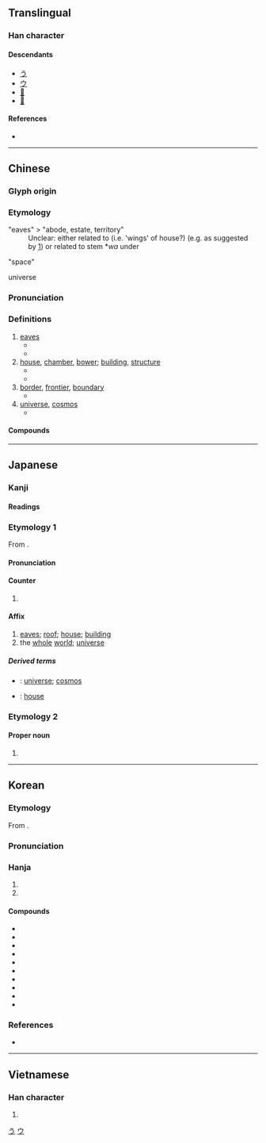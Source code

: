 {{also|字|亭|宁}}
{{character info}}
==Translingual==

===Han character===
{{Han char|rn=40|rad=宀|as=03|sn=6|four=30401|canj=JMD|ids=⿱宀于}}

====Descendants====
* [[う]]
* [[ウ]]
* [[𛀊]]
* [[𛀋]]

====References====
* {{Han ref|kx=0282.020|dkj=07067|dj=0551.220|hdz=20911.070|uh=5B87|ud=23431|bh=A674|bd=42612}}

[[Category:Han characters from which hiragana were derived|う]]
[[Category:Han characters from which katakana were derived|ウ]]

----

==Chinese==
{{zh-forms|alt=𡧃}}

===Glyph origin===
{{Han etym}}
{{Han compound|宀|于|c1=s|c2=p|ls=psc|t1=house}}

===Etymology===
;"eaves" > "abode, estate, territory"
:Unclear: either related to {{och-l|羽|wings}} (i.e. 'wings' of house?) (e.g. as suggested by {{w|Shiming}}[https://ctext.org/shi-ming/shi-gong-shi?searchu=%E5%AE%87%EF%BC%8C%E7%BE%BD%E4%B9%9F%EF%BC%8C%E5%A6%82%E9%B3%A5%E7%BE%BD%E7%BF%BC%E8%87%AA%E8%A6%86%E8%94%BD%E4%B9%9F%E3%80%82&searchmode=showall#result]) or related to stem *''wa'' under {{och-l|況|tr=*hwaŋh}}

;"space"
:{{rfe|zh|From "abode" < "eaves"?}}

;universe
:{{rfe|zh|From "space" < "abode" < "eaves"}}

===Pronunciation===
{{zh-pron
|m=yǔ
|m-s=yu3
|c=jyu5
|c-t=yi4
|g=y3
|h=pfs=yí/yî;gd=yi3
|j=
|md=ṳ̄
|mn=xm,qz,tw:ú/zz:í
|mn-t=u2
|w=3hhy
|x=y3
|mc=y
|oc=y
|cat=n
}}

===Definitions===
{{zh-hanzi}}

# [[eaves]]
#* {{zh-x|果臝 之 實、亦 施 于 宇。|The fruit of the heavenly gourd, would be hanging about our '''eaves'''.|ref=Shijing}}
#* {{zh-x|上古 穴-居 而 野-處，後世 聖人 易 之 以 宮室，上-棟 下-宇，以 待 風雨。|In the highest antiquity they made their homes (in winter) in caves, and (in summer) dwelt in the open country. In subsequent ages, for these the sages substituted houses, with the ridge-beam(s) above and the '''eave(s)''' below, as a provision against wind and rain.|ref=Yijing-L}}
# [[house]], [[chamber]], [[bower]]; [[building]], [[structure]]
#* {{zh-x|高堂 邃-宇，檻 層-軒 些。|High halls and deep '''bowers''', with railings and tiered balconies |ref=Chuci-H}}
#* {{zh-x|我 欲 乘 風 歸去，又 恐 瓊樓 玉宇，高處 不勝 寒。|I'd like to ride the wind and return, yet I fear the majestic towers and magnificent '''mansions''', the high places where it's unbearably cold.|CL|ref={{lw|zh|蘇軾}} {{w|Su Shi}}, lyrics to《{{lw|zh|水調歌頭}}》"{{w|Shuidiao Getou|Water Melody}}", {{defdate|1076, mid-autumn}}.}}
# [[border]], [[frontier]], [[boundary]]
#* {{zh-x|鄰國 之 難，不可 虞 也。或 多 難 以 固 其 國，啟 其 疆土；或 無 難，以 喪 其 國 失 其 守-宇。若 何 虞 難？|And [the result of] the difficulties of neighbouring States cannot be calculated on. They may have many difficulties, which will issue [only] in strengthening them and the enlargement of their boundaries; or they may have no difficulties, and the result will be their ruin, and their losing the '''boundaries''' of which they were in charge. How is it possible to foresee the [issue of such] difficulties?|ref=Zuozhuan}}
# [[universe]], [[cosmos]]
#* {{zh-x|萬物 同-宇 而 異-體，無-宜 而 有用 為人，數 也。|The myriad things share the same '''cosmos''' and have different bodies. They have no intrinsic fittingness but are useful for humans. This is simply the arrangement of the world.|ref=Xunzi}}

====Compounds====
{{zh-der|仁宇|功濟宇內|區宇|區宇一清|器宇|器宇不凡|器宇軒昂|土宇|壇宇|天宇|威震寰宇|宇下|宇內|穹宇|宇宙|宇宙塵|宇宙射線|宇宙年|宇宙火箭|宇宙站|宇宙線|宇宙觀|宇宙速度|宇宙鋒|宇宙飛船|宇文|宇文化及|宇文泰|宇文覺|宇文護|宇航|宇量|宸宇|寰宇|寰宇記|屋宇|島宇宙|峻宇|庭宇|廟宇|廨宇|御宇|德宇|房宇|拓宇|握圖臨宇|故宇|敗宇頹垣|望衡對宇|杜宇|梵宇|棟宇|樓宇|殿宇|氣宇|氣宇昂昂|氣宇軒昂|海宇|海宇昇平|牆宇|玉宇|琳宮梵宇|瓊樓玉宇|瓊臺玉宇|疆宇|眉宇|真宇|神宇|祠宇|紫芝眉宇|紺宇|胸宇|膨脹宇宙|芝宇|衡宇|觀宇|賓宇|軒宇|軒昂氣宇|邃宇|隙宇|韻宇|飛宇|黌宇}}

----

==Japanese==

===Kanji===
{{ja-kanji|grade=6|rs=宀03}}

====Readings====
{{ja-readings
|goon=う
|kanon=う
|kun=のき-, いえ-
}}

===Etymology 1===
{{ja-kanjitab|う|yomi=on}}
From {{der|ja|ltc|sort=う|-}} {{ltc-l|宇}}.

====Pronunciation====
{{ja-pron|う|y=on}}

====Counter====
{{ja-pos|counter|う}}

# {{n-g|Counter for [[building]]s, [[roof]]s, etc.}}

====Affix====
{{ja-pos|affix|う}}

# [[eaves]]; [[roof]]; [[house]]; [[building]]
# the [[whole]] [[world]]; [[universe]]

=====Derived terms=====
{{der-top}}
* {{ja-r|宇%宙|う%ちゅう}}: [[universe]]; [[cosmos]]
* {{ja-r|屋%宇|おく%う}}: [[house]]
{{der-bottom}}

===Etymology 2===

====Proper noun====
{{ja-pos|proper|さかい}}

# {{given name|ja|female|sort=さかい}}

----

==Korean==

===Etymology===
From {{der|ko|ltc|-}} {{ltc-l|宇|id=1}}. {{hanja-hunmong|우〯|wǔ|天文#상01A}}

===Pronunciation===
{{ko-hanja-pron|우|l=y}}

===Hanja===
{{ko-hanja-search}}
{{ko-hanja|집|우}}

# {{hanja form of|우|[[whole]] [[world]]; [[universe]]}}
# {{hanja form of|우|[[house]]}}

====Compounds====
{{der-top|Compounds}}
* {{ko-l|우주|[[space]]|宇宙}}
* {{ko-l|우주선|[[spaceship]]|宇宙船}}
* {{ko-l|우주인|[[alien]]; [[astronaut]]|宇宙人}}
* {{ko-l|대우주|[[macrocosm]]|大宇宙}}
* {{ko-l|소우주|[[microcosm]]|小宇宙}}
* {{ko-l|우주복|[[spacesuit]]|宇宙服}}
* {{ko-l|우주진|宇宙塵}}
* {{ko-l|우주만물|[[all]] [[things]]|宇宙萬物}}
* {{ko-l|우주왕복선|[[space shuttle]]|宇宙往復船}}
* {{ko-l|우주비행사|[[astronaut]]|宇宙飛行士}}
{{der-bottom}}

===References===
* {{R:hanjadoc|2519}}

----

==Vietnamese==

===Han character===
{{vi-readings|reading=vũ, võ, thủy|rs=宀03}}

# {{rfdef|vi|sort=宀03}}